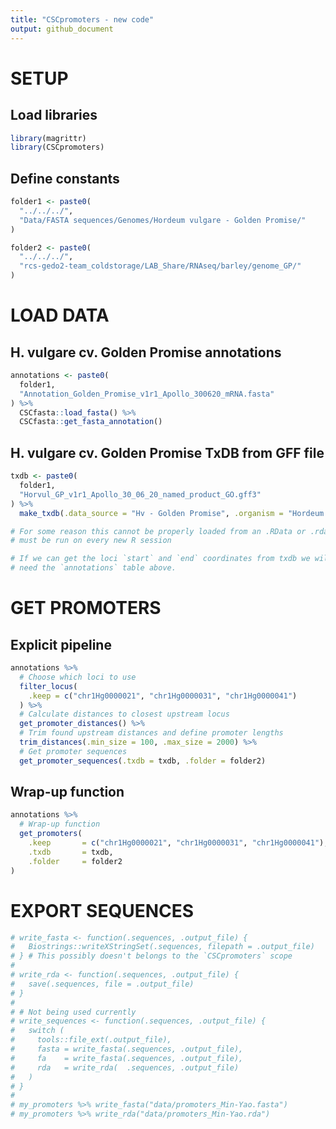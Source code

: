 ```yaml
---
title: "CSCpromoters - new code"
output: github_document
---
```


# SETUP
## Load libraries
```r
library(magrittr)
library(CSCpromoters)
```

## Define constants
```r
folder1 <- paste0(
  "../../../",
  "Data/FASTA sequences/Genomes/Hordeum vulgare - Golden Promise/"
)

folder2 <- paste0(
  "../../../",
  "rcs-gedo2-team_coldstorage/LAB_Share/RNAseq/barley/genome_GP/"
)
```


# LOAD DATA
## H. vulgare cv. Golden Promise annotations
```r
annotations <- paste0(
  folder1,
  "Annotation_Golden_Promise_v1r1_Apollo_300620_mRNA.fasta"
) %>% 
  CSCfasta::load_fasta() %>%
  CSCfasta::get_fasta_annotation()
```

## H. vulgare cv. Golden Promise TxDB from GFF file
```r
txdb <- paste0(
  folder1,
  "Horvul_GP_v1r1_Apollo_30_06_20_named_product_GO.gff3"
) %>% 
  make_txdb(.data_source = "Hv - Golden Promise", .organism = "Hordeum vulgare")

# For some reason this cannot be properly loaded from an .RData or .rda file,
# must be run on every new R session

# If we can get the loci `start` and `end` coordinates from txdb we will not 
# need the `annotations` table above.
```

# GET PROMOTERS
## Explicit pipeline
```r
annotations %>%
  # Choose which loci to use
  filter_locus(
    .keep = c("chr1Hg0000021", "chr1Hg0000031", "chr1Hg0000041")
  ) %>%
  # Calculate distances to closest upstream locus
  get_promoter_distances() %>%
  # Trim found upstream distances and define promoter lengths
  trim_distances(.min_size = 100, .max_size = 2000) %>%
  # Get promoter sequences
  get_promoter_sequences(.txdb = txdb, .folder = folder2)
```

## Wrap-up function
```r
annotations %>%
  # Wrap-up function
  get_promoters(
    .keep       = c("chr1Hg0000021", "chr1Hg0000031", "chr1Hg0000041"),
    .txdb       = txdb,
    .folder     = folder2
)
```


# EXPORT SEQUENCES
```r
# write_fasta <- function(.sequences, .output_file) {
#   Biostrings::writeXStringSet(.sequences, filepath = .output_file)
# } # This possibly doesn't belongs to the `CSCpromoters` scope
# 
# write_rda <- function(.sequences, .output_file) {
#   save(.sequences, file = .output_file)
# }
# 
# # Not being used currently
# write_sequences <- function(.sequences, .output_file) {
#   switch (
#     tools::file_ext(.output_file),
#     fasta = write_fasta(.sequences, .output_file),
#     fa    = write_fasta(.sequences, .output_file),
#     rda   = write_rda(  .sequences, .output_file)
#   )
# }
# 
# my_promoters %>% write_fasta("data/promoters_Min-Yao.fasta")
# my_promoters %>% write_rda("data/promoters_Min-Yao.rda")
```